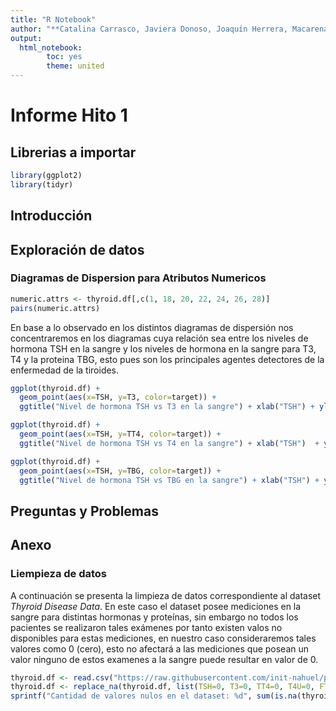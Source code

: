 ```yaml
---
title: "R Notebook"
author: "**Catalina Carrasco, Javiera Donoso, Joaquín Herrera, Macarena Ríos, Nahuel Sanhueza**"
output: 
  html_notebook:
        toc: yes
        theme: united
---
```

# Informe Hito 1

## Librerias a importar

```r
library(ggplot2)
library(tidyr)
```

## Introducción

## Exploración de datos

### Diagramas de Dispersion para Atributos Numericos

```r
numeric.attrs <- thyroid.df[,c(1, 18, 20, 22, 24, 26, 28)]
pairs(numeric.attrs)
```

En base a lo observado en los distintos diagramas de dispersión nos concentraremos en los diagramas cuya relación sea entre los niveles de hormona TSH en la sangre y los niveles de hormona en la sangre para T3, T4 y la proteina TBG, esto pues son los principales agentes detectores de la enfermedad de la tiroides.

```r
ggplot(thyroid.df) + 
  geom_point(aes(x=TSH, y=T3, color=target)) +
  ggtitle("Nivel de hormona TSH vs T3 en la sangre") + xlab("TSH") + ylab("T3") + labs(color="Diagnóstico médico hipertiroidismo")

ggplot(thyroid.df) +
  geom_point(aes(x=TSH, y=TT4, color=target)) +
  ggtitle("Nivel de hormona TSH vs T4 en la sangre") + xlab("TSH")  + ylab("T4") + labs(color="Diagnóstico médico hipertiroidismo")

ggplot(thyroid.df) +
  geom_point(aes(x=TSH, y=TBG, color=target)) +
  ggtitle("Nivel de hormona TSH vs TBG en la sangre") + xlab("TSH") + ylab("TBG") + labs(color="Diagnóstico médico hipertiroidismo")
```

## Preguntas y Problemas

## Anexo

### Liempieza de datos

A continuación se presenta la limpieza de datos correspondiente al dataset *Thyroid Disease Data*. En este caso el dataset posee mediciones en la sangre para distintas hormonas y proteínas, sin embargo no todos los pacientes se realizaron tales exámenes por tanto existen valos no disponibles para estas mediciones, en nuestro caso consideraremos tales valores como 0 (cero), esto no afectará a las mediciones que posean un valor ninguno de estos examenes a la sangre puede resultar en valor de 0.

```r
thyroid.df <- read.csv("https://raw.githubusercontent.com/init-nahuel/project-data-mining/main/data/thyroidDF.csv")
thyroid.df <- replace_na(thyroid.df, list(TSH=0, T3=0, TT4=0, T4U=0, FTI=0, TBG=0))
sprintf("Cantidad de valores nulos en el dataset: %d", sum(is.na(thyroid.df)))
```

